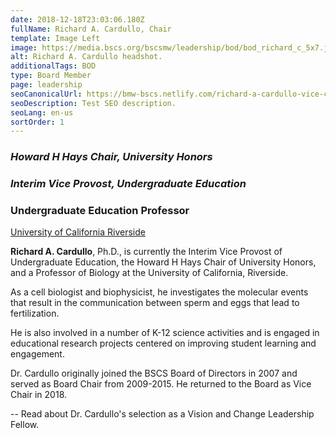 ```yaml
---
date: 2018-12-18T23:03:06.180Z
fullName: Richard A. Cardullo, Chair
template: Image Left
image: https://media.bscs.org/bscsmw/leadership/bod/bod_richard_c_5x7.jpg
alt: Richard A. Cardullo headshot.
additionalTags: BOD
type: Board Member
page: leadership
seoCanonicalUrl: https://bmw-bscs.netlify.com/richard-a-cardullo-vice-chair
seoDescription: Test SEO description.
seoLang: en-us
sortOrder: 1
---
```


### *Howard H Hays Chair, University Honors*

###  *Interim Vice Provost, Undergraduate Education*

### Undergraduate Education Professor
<a href="https://www.ucr.edu/" target="_blank" rel="noopener noreferrer">University of California Riverside</a>


**Richard A. Cardullo**, Ph.D., is currently the Interim Vice Provost of Undergraduate Education, the Howard H Hays Chair of University Honors, and a Professor of Biology at the University of California, Riverside.

As a cell biologist and biophysicist, he investigates the molecular events that result in the communication between sperm and eggs that lead to fertilization.

He is also involved in a number of K-12 science activities and is engaged in educational research projects centered on improving student learning and engagement.

Dr. Cardullo originally joined the BSCS Board of Directors in 2007 and served as Board Chair from 2009-2015. He returned to the Board as Vice Chair in 2018. 

-- Read about Dr. Cardullo's selection as a Vision and Change Leadership Fellow.

